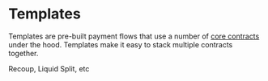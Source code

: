 # Templates

Templates are pre-built payment flows that use a number of
[core contracts](/contracts/core) under the hood. Templates make it easy to
stack multiple contracts together.

Recoup, Liquid Split, etc
